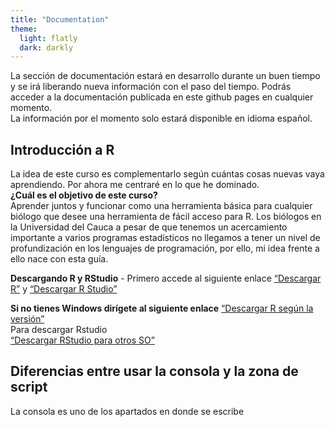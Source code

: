 ```yaml
---
title: "Documentation"
theme:
  light: flatly
  dark: darkly
---
```


La sección de documentación estará en desarrollo durante un buen tiempo y se irá liberando nueva información con el paso del tiempo. Podrás acceder a la documentación publicada en este github pages en cualquier momento. <br> La información por el momento solo estará disponible en idioma español.

## Introducción a R {.smaller}

La idea de este curso es complementarlo según cuántas cosas nuevas vaya aprendiendo. Por ahora me centraré en lo que he dominado. <br> **¿Cuál es el objetivo de este curso?** <br> Aprender juntos y funcionar como una herramienta básica para cualquier biólogo que desee una herramienta de fácil acceso para R. Los biólogos en la Universidad del Cauca a pesar de que tenemos un acercamiento importante a varios programas estadísticos no llegamos a tener un nivel de profundización en los lenguajes de programación, por ello, mi idea frente a ello nace con esta guía.

**Descargando R y RStudio** - Primero accede al siguiente enlace ["Descargar R"](https://cran.r-project.org/bin/windows/base/R-4.4.2-win.exe) y ["Descargar R Studio"](https://download1.rstudio.org/electron/windows/RStudio-2024.12.1-563.exe)
<br>

**Si no tienes Windows dirígete al siguiente enlace**
["Descargar R según la versión"](https://cran.r-project.org/)
<br>
Para descargar Rstudio
<br>
["Descargar RStudio para otros SO"](https://posit.co/download/rstudio-desktop/)


## Diferencias entre usar la consola y la zona de script  {.smaller}

La consola es uno de los apartados en donde se escribe 

